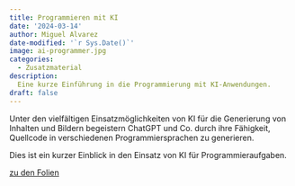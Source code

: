 ```yaml
---
title: Programmieren mit KI
date: '2024-03-14'
author: Miguel Alvarez
date-modified: '`r Sys.Date()`'
image: ai-programmer.jpg
categories:
  - Zusatzmaterial
description:
  Eine kurze Einführung in die Programmierung mit KI-Anwendungen.
draft: false
---
```


Unter den vielfältigen Einsatzmöglichkeiten von KI für die Generierung von Inhalten und Bildern begeistern ChatGPT und Co. durch ihre Fähigkeit, Quellcode in verschiedenen Programmiersprachen zu generieren.

Dies ist ein kurzer Einblick in den Einsatz von KI für Programmieraufgaben.

[zu den Folien](Programmieren-mit-KI)
